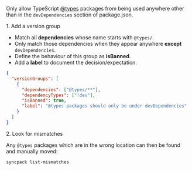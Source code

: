 

Only allow TypeScript [@types](HREF_TYPES) packages from being used anywhere other than in the `devDependencies` section of package.json.

<Hx level={props.level}>1. Add a version group</Hx>

- Match all **dependencies** whose name starts with `@types/`.
- Only match those dependencies when they appear anywhere **except** `devDependencies`.
- Define the behaviour of this group as **isBanned**.
- Add a **label** to document the decision/expectation.

```json title=".syncpackrc"
{
  "versionGroups": [
    {
      "dependencies": ["@types/**"],
      "dependencyTypes": ["!dev"],
      "isBanned": true,
      "label": "@types packages should only be under devDependencies"
    }
  ]
}
```

<Hx level={props.level}>2. Look for mismatches</Hx>

Any `@types` packages which are in the wrong location can then be found and manually moved:

```bash
syncpack list-mismatches
```
